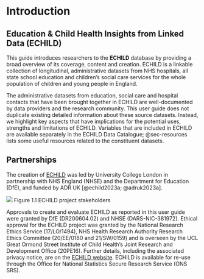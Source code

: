 # Introduction {#sec-echild-introduction .unnumbered}

## Education & Child Health Insights from Linked Data (ECHILD)

This guide introduces researchers to the **ECHILD** database by providing a broad overview of its coverage, content and creation. ECHILD is a linkable collection of longitudinal, administrative datasets from NHS hospitals, all state school education and children’s social care services for the whole population of children and young people in England.

The administrative datasets from education, social care and hospital contacts that have been brought together in ECHILD are well-documented by data providers and the research community. This user guide does not duplicate existing detailed information about these source datasets. Instead, we highlight key aspects that have implications for the potential uses, strengths and limitations of ECHILD. Variables that are included in ECHILD are available separately in the ECHILD Data Catalogue; @sec-resources lists some useful resources related to the constituent datasets.

## Partnerships

The creation of [ECHILD](https://www.echild.ac.uk/) was led by University College London in partnership with NHS England (NHSE) and the Department for Education (DfE), and funded by ADR UK [@echild2023a; @adruk2023a].

![](static/partners.png){fig-alt="Image showing the ECHILD partners: UCL GOS ICH, NHS England, ONS, ESRC, LSHTM, IFS, NIHR, ADUK and DfE."}
Figure 1.1 ECHILD project stakeholders

Approvals to create and evaluate ECHILD as reported in this user guide were granted by DfE (DR200604.02) and NHSE (DARS-NIC-381972). Ethical approval for the ECHILD project was granted by the National Research Ethics Service (17/LO/1494), NHS Health Research Authority Research Ethics Committee (20/EE/0180 and 21/SW/0159) and is overseen by the UCL Great Ormond Street Institute of Child Health’s Joint Research and Development Office (20PE16). Further details, including the associated privacy notice, are on the [ECHILD website](https://www.echild.ac.uk/). ECHILD is available for re-use through the Office for National Statistics Secure Research Service (ONS SRS).
